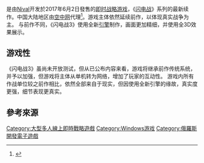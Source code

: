 {{noteTA
|G1=Games
|1=zh-cn:闪电战; zh-tw:閃擊戰;
}}
{{Vgname|闪电战3|en=Blitzkrieg 3|cn=闪电战3|tw=閃擊戰3}}是由[[Nival|Nival]]开发於2017年6月2日發售的[[即时战略游戏|即时战略游戏]]，《[[闪电战_(游戏)|闪电战]]》系列的最新续作。中国大陆地区由[[空中网|空中网]]代理<ref>{{cite web |title=空中网与Nival达成合作 获《闪电战3》代理权 |url=http://news.17173.com/content/2013-08-26/20130826001050719_1.shtml |website=news.17173.com |language=zh-cn |access-date=2013-09-24 |archive-date=2019-06-03 |archive-url=https://web.archive.org/web/20190603100337/http://news.17173.com/content/2013-08-26/20130826001050719_1.shtml |dead-url=no }}</ref>。游戏主体依然延续前作，以体现真实战争为主。
与前作不同，《闪电战3》使用全新[[游戏引擎|引擎]]制作，画面更加精细，并使用全3D效果展示。

== 游戏性 ==
《闪电战3》虽尚未开放测试，但从已公布内容来看，游戏将继承前作传统系统，并予以加强，但游戏将主体从单机转为网络，增加了玩家的互动性。
游戏内所有作战单位较之前作相比，依然全部来自于现实，但因使用全新引擎的缘故，真实度更强，细节表现更真实。

== 參考來源 ==
{{reflist}}

{{Strategy-videogame-stub}}

{{DEFAULTSORT:Blitzkrieg 3}}
[[Category:大型多人線上即時戰略遊戲|Category:大型多人線上即時戰略遊戲]]
[[Category:Windows游戏|Category:Windows游戏]]
[[Category:俄羅斯開發電子遊戲|Category:俄羅斯開發電子遊戲]]
